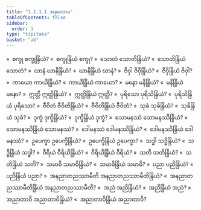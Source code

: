 ```yaml
---
title: "1.1.1.1 အနုလောမ"
tableOfContents: false
sidebar:
  order: 1
type: "tipitaka"
basket: "ab"
---
```



<DynamicBreadcrumb />

<Division number="2">

<Paragraph number="3">
»  စက္ခု စက္ခုန္ဒြိယံ?
</Paragraph>

<Paragraph number="4">
«  စက္ခုန္ဒြိယံ စက္ခု?
</Paragraph>

<Paragraph number="5">
»  သောတံ သောတိန္ဒြိယံ?
</Paragraph>

<Paragraph number="6">
«  သောတိန္ဒြိယံ သောတံ?
</Paragraph>

<Paragraph number="7">
»  ဃာနံ ဃာနိန္ဒြိယံ?
</Paragraph>

<Paragraph number="8">
«  ဃာနိန္ဒြိယံ ဃာနံ?
</Paragraph>

<Paragraph number="9">
»  ဇိဝှါ ဇိဝှိန္ဒြိယံ?
</Paragraph>

<Paragraph number="10">
«  ဇိဝှိန္ဒြိယံ ဇိဝှါ?
</Paragraph>

<Paragraph number="11">
»  ကာယော ကာယိန္ဒြိယံ?
</Paragraph>

<Paragraph number="12">
«  ကာယိန္ဒြိယံ ကာယော?
</Paragraph>

<Paragraph number="13">
»  မနော မနိန္ဒြိယံ?
</Paragraph>

<Paragraph number="14">
«  မနိန္ဒြိယံ မနော?
</Paragraph>

<Paragraph number="15">
»  ဣတ္ထီ ဣတ္ထိန္ဒြိယံ?
</Paragraph>

<Paragraph number="16">
«  ဣတ္ထိန္ဒြိယံ ဣတ္ထီ?
</Paragraph>

<Paragraph number="17">
»  ပုရိသော ပုရိသိန္ဒြိယံ?
</Paragraph>

<Paragraph number="18">
«  ပုရိသိန္ဒြိယံ ပုရိသော?
</Paragraph>

<Paragraph number="19">
»  ဇီဝိတံ ဇီဝိတိန္ဒြိယံ?
</Paragraph>

<Paragraph number="20">
«  ဇီဝိတိန္ဒြိယံ ဇီဝိတံ?
</Paragraph>

<Paragraph number="21">
»  သုခံ သုခိန္ဒြိယံ?
</Paragraph>

<Paragraph number="22">
«  သုခိန္ဒြိယံ သုခံ?
</Paragraph>

<Paragraph number="23">
»  ဒုက္ခံ ဒုက္ခိန္ဒြိယံ?
</Paragraph>

<Paragraph number="24">
«  ဒုက္ခိန္ဒြိယံ ဒုက္ခံ?
</Paragraph>

<Paragraph number="25">
»  သောမနဿံ သောမနဿိန္ဒြိယံ?
</Paragraph>

<Paragraph number="26">
«  သောမနဿိန္ဒြိယံ သောမနဿံ?
</Paragraph>

<Paragraph number="27">
»  ဒေါမနဿံ ဒေါမနဿိန္ဒြိယံ?
</Paragraph>

<Paragraph number="28">
«  ဒေါမနဿိန္ဒြိယံ ဒေါမနဿံ?
</Paragraph>

<Paragraph number="29">
»  ဥပေက္ခာ ဥပေက္ခိန္ဒြိယံ?
</Paragraph>

<Paragraph number="30">
«  ဥပေက္ခိန္ဒြိယံ ဥပေက္ခာ?
</Paragraph>

<Paragraph number="31">
»  သဒ္ဓါ သဒ္ဓိန္ဒြိယံ?
</Paragraph>

<Paragraph number="32">
«  သဒ္ဓိန္ဒြိယံ သဒ္ဓါ?
</Paragraph>

<Paragraph number="33">
»  ဝီရိယံ ဝီရိယိန္ဒြိယံ?
</Paragraph>

<Paragraph number="34">
«  ဝီရိယိန္ဒြိယံ ဝီရိယံ?
</Paragraph>

<Paragraph number="35">
»  သတိ သတိန္ဒြိယံ?
</Paragraph>

<Paragraph number="36">
«  သတိန္ဒြိယံ သတိ?
</Paragraph>

<Paragraph number="37">
»  သမာဓိ သမာဓိန္ဒြိယံ?
</Paragraph>

<Paragraph number="38">
«  သမာဓိန္ဒြိယံ သမာဓိ?
</Paragraph>

<Paragraph number="39">
»  ပညာ ပညိန္ဒြိယံ?
</Paragraph>

<Paragraph number="40">
«  ပညိန္ဒြိယံ ပညာ?
</Paragraph>

<Paragraph number="41">
»  အနညာတညဿာမီတိ အနညာတညဿာမီတိန္ဒြိယံ?
</Paragraph>

<Paragraph number="42">
«  အနညာတညဿာမီတိန္ဒြိယံ အနညာတညဿာမီတိ?
</Paragraph>

<Paragraph number="43">
»  အညံ အညိန္ဒြိယံ?
</Paragraph>

<Paragraph number="44">
«  အညိန္ဒြိယံ အညံ?
</Paragraph>

<Paragraph number="45">
»  အညာတာဝီ အညာတာဝိန္ဒြိယံ?
</Paragraph>

<Paragraph number="46">
«  အညာတာဝိန္ဒြိယံ အညာတာဝီ?
</Paragraph>
</Division>